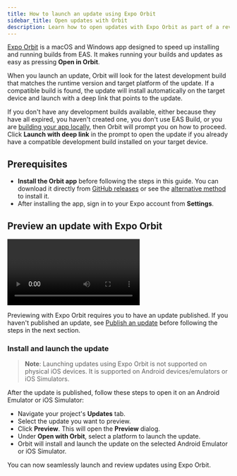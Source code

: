 ```yaml
---
title: How to launch an update using Expo Orbit
sidebar_title: Open updates with Orbit
description: Learn how to open updates with Expo Orbit as part of a review workflow.
---
```



[Expo Orbit](https://expo.dev/orbit) is a macOS and Windows app designed to speed up installing and running builds from EAS. It makes running your builds and updates as easy as pressing **Open in Orbit**.

<Collapsible summary="How does automatic installation and launching of updates work?">

When you launch an update, Orbit will look for the latest development build that matches the runtime version and target platform of the update. If a compatible build is found, the update will install automatically on the target device and launch with a deep link that points to the update.

If you don't have any development builds available, either because they have all expired, you haven't created one, you don't use EAS Build, or you are [building your app locally](/guides/local-app-development/), then Orbit will prompt you on how to proceed. Click **Launch with deep link** in the prompt to open the update if you already have a compatible development build installed on your target device.

</Collapsible>

## Prerequisites

- **Install the Orbit app** before following the steps in this guide. You can download it directly from [GitHub releases](https://github.com/expo/orbit/releases) or see the [alternative method](/build/orbit/#installation) to install it.
- After installing the app, sign in to your Expo account from **Settings**.

## Preview an update with Expo Orbit

<Video
  controls
  file="review/updates-with-orbit.mp4"
  caption="Expo Orbit launching an update directly from Expo dashboard to an iOS Simulator."
/>

Previewing with Expo Orbit requires you to have an update published. If you haven't published an update, see [Publish an update](/eas-update/publish/) before following the steps in the next section.

### Install and launch the update

> **Note**: Launching updates using Expo Orbit is not supported on physical iOS devices. It is supported on Android devices/emulators or iOS Simulators.

After the update is published, follow these steps to open it on an Android Emulator or iOS Simulator:

- Navigate your project's **Updates** tab.
- Select the update you want to preview.
- Click **Preview**. This will open the **Preview** dialog.
- Under **Open with Orbit**, select a platform to launch the update.
- Orbit will install and launch the update on the selected Android Emulator or iOS Simulator.

You can now seamlessly launch and review updates using Expo Orbit.
